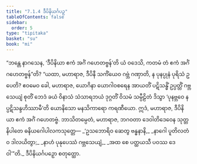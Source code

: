 ```yaml
---
title: "7.1.4 ဒီပိနိယင်္ဂပဉှ"
tableOfContents: false
sidebar:
  order: 5
type: "tipitaka"
basket: "su"
book: "mi"
---
```



<DynamicBreadcrumb />

<Division number="228" book="mi">

<Paragraph number="1673" book="mi">
“ဘန္တေ နာဂသေန, ‘ဒီပိနိယာ ဧကံ အင်္ဂံ ဂဟေတဗ္ဗန်’တိ ယံ ဝဒေသိ, ကတမံ တံ ဧကံ အင်္ဂံ ဂဟေတဗ္ဗန်”တိ? “ယထာ, မဟာရာဇ, ဒီပိနီ သကိံယေဝ ဂဗ္ဘံ ဂဏှာတိ, န ပုနပ္ပုနံ ပုရိသံ ဥပေတိ? ဧဝမေဝ ခေါ, မဟာရာဇ, ယောဂိနာ ယောဂါဝစရေန အာယတိံ ပဋိသန္ဓိံ ဥပ္ပတ္တိံ ဂဗ္ဘသေယျံ စုတိံ ဘေဒံ ခယံ ဝိနာသံ သံသာရဘယံ ဒုဂ္ဂတိံ ဝိသမံ သမ္ပီဠိတံ ဒိသွာ ‘ပုနဗ္ဘဝေ နပ္ပဋိသန္ဒဟိဿာမီ’တိ ယောနိသော မနသိကာရော ကရဏီယော. ဣဒံ, မဟာရာဇ, ဒီပိနိယာ ဧကံ အင်္ဂံ ဂဟေတဗ္ဗံ. ဘာသိတမ္ပေတံ, မဟာရာဇ, ဘဂဝတာ ဒေဝါတိဒေဝေန သုတ္တနိပါတေ ဓနိယဂေါပါလကသုတ္တေ—
</Paragraph>

<Paragraph number="1674" type="verses" book="mi">
_‘ဥသဘောရိဝ ဆေတွ ဗန္ဓနာနိ,_  
_နာဂေါ ပူတိလတံဝ ဒါလယိတွာ;_  
_နာဟံ ပုနုပေဿံ ဂဗ္ဘသေယျံ,_  
_အထ စေ ပတ္ထယသီ ပဝဿ ဒေဝါ’”တိ._  


</Paragraph>
</Division>

<Paragraph number="1675" type="center" book="mi">
ဒီပိနိယင်္ဂပဉှော စတုတ္ထော.
</Paragraph>